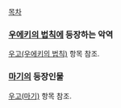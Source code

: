 [[목차]]

=== [[우에키의 법칙]]에 등장하는 악역 ===
[[우고(우에키의 법칙)]] 항목 참조.

=== [[마기(만화)|마기]]의 등장인물 ===
[[우고(마기)]] 항목 참조.
